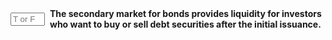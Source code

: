 ::: {.question-block}

<form onsubmit="event.preventDefault(); checkAnswerBox('module6_tf_q046','T')" style="display: flex; align-items: center; gap: 8px;">
<input type="text" id="module6_tf_q046" name="module6_tf_q046" maxlength="1" placeholder="T or F" style="width: 55px;" data-correct-answer="T" /> 
<label for="module6_tf_q046"><strong>The secondary market for bonds provides liquidity for investors who want to buy or sell debt securities after the initial issuance.</strong></label>
</form>

<div id="feedback-module6_tf_q046" class="feedback" data-status="" style="display:none;">
This is TRUE. The secondary market enables investors to trade existing bonds, improving liquidity and price discovery.
</div>

:::
